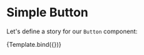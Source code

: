 <!-- Button.stories.mdx -->



<Meta title="Simple Button/Button Docs" component={Button} />


# Simple Button

Let's define a story for our `Button` component:

<Canvas>
  <Story
    name="simple-button--default"
    args={{
      children: 'Default Button',
    }}
  >
    {Template.bind({})}
  </Story>
</Canvas>
